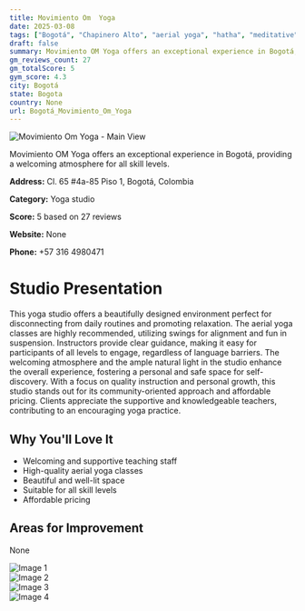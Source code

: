 ```yaml
---
title: Movimiento Om  Yoga
date: 2025-03-08
tags: ["Bogotá", "Chapinero Alto", "aerial yoga", "hatha", "meditative", "welcoming", "aerial", "Bogotá"]  
draft: false
summary: Movimiento OM Yoga offers an exceptional experience in Bogotá, providing a welcoming atmosphere for all skill levels.
gm_reviews_count: 27
gm_totalScore: 5
gym_score: 4.3
city: Bogotá
state: Bogota
country: None
url: Bogotá_Movimiento_Om_Yoga
---
```


<div className="aspect-[16/9] relative my-8">
  <img 
    src="https://lh5.googleusercontent.com/p/AF1QipMsw-yzSLNGoygaqcrLtQVKqT75_VeRTOaAZ_g1=w1920-h1080-k-no"
    alt="Movimiento Om  Yoga - Main View"
    className="object-cover absolute inset-0 w-full h-full rounded-lg"
  />
</div>

Movimiento OM Yoga offers an exceptional experience in Bogotá, providing a welcoming atmosphere for all skill levels.

**Address:** Cl. 65 #4a-85 Piso 1, Bogotá, Colombia

**Category:** Yoga studio

**Score:** 5 based on 27 reviews

**Website:** None

**Phone:** +57 316 4980471

# Studio Presentation

This yoga studio offers a beautifully designed environment perfect for disconnecting from daily routines and promoting relaxation. The aerial yoga classes are highly recommended, utilizing swings for alignment and fun in suspension. Instructors provide clear guidance, making it easy for participants of all levels to engage, regardless of language barriers. The welcoming atmosphere and the ample natural light in the studio enhance the overall experience, fostering a personal and safe space for self-discovery. With a focus on quality instruction and personal growth, this studio stands out for its community-oriented approach and affordable pricing. Clients appreciate the supportive and knowledgeable teachers, contributing to an encouraging yoga practice.

## Why You'll Love It

- Welcoming and supportive teaching staff
- High-quality aerial yoga classes
- Beautiful and well-lit space
- Suitable for all skill levels
- Affordable pricing

## Areas for Improvement

None

<div className="grid grid-cols-1 xl:grid-cols-2 gap-4 my-8">
<div className="aspect-[4/3] relative"><img src="https://lh3.googleusercontent.com/p/AF1QipOyi1dRs1dszCA8sZ-i-EHhDfB7rRXCDlROjgYu=w1920-h1080-k-no" alt="Image 1" className="object-cover absolute inset-0 w-full h-full rounded-lg" /></div>
<div className="aspect-[4/3] relative"><img src="https://lh5.googleusercontent.com/p/AF1QipPsWENC0vrWBxKvCDqchDmp16TMMt9aTr6ACWbZ=w1920-h1080-k-no" alt="Image 2" className="object-cover absolute inset-0 w-full h-full rounded-lg" /></div>
<div className="aspect-[4/3] relative"><img src="https://lh5.googleusercontent.com/p/AF1QipNjj0NtruZRyKb01_pFyn7PmdF9eqHU5OQURTdl=w1920-h1080-k-no" alt="Image 3" className="object-cover absolute inset-0 w-full h-full rounded-lg" /></div>
<div className="aspect-[4/3] relative"><img src="https://lh5.googleusercontent.com/p/AF1QipOKEq_wQzAe28g9QZZAKemZ-4JqC3-d8ndlZ6UV=w1920-h1080-k-no" alt="Image 4" className="object-cover absolute inset-0 w-full h-full rounded-lg" /></div>
</div>